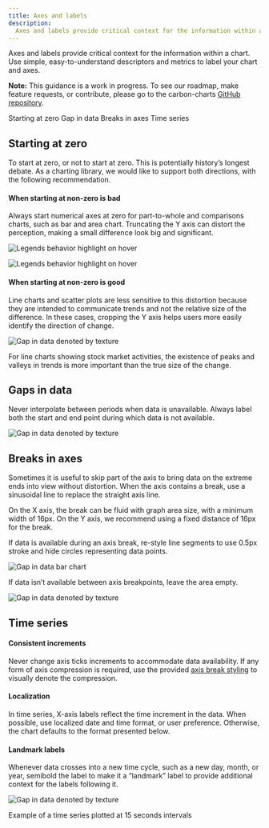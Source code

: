 ```yaml
---
title: Axes and labels
description:
  Axes and labels provide critical context for the information within a chart.
---
```


<PageDescription>

Axes and labels provide critical context for the information within a chart. Use
simple, easy-to-understand descriptors and metrics to label your chart and axes.

</PageDescription>

<InlineNotification>

**Note:** This guidance is a work in progress. To see our roadmap, make feature
requests, or contribute, please go to the carbon-charts
[GitHub repository](https://github.com/carbon-design-system/carbon-charts).

</InlineNotification>

<AnchorLinks>

<AnchorLink>Starting at zero</AnchorLink>
<AnchorLink>Gap in data</AnchorLink>
<AnchorLink>Breaks in axes</AnchorLink>
<AnchorLink>Time series</AnchorLink>

</AnchorLinks>

## Starting at zero

To start at zero, or not to start at zero. This is potentially history’s longest
debate. As a charting library, we would like to support both directions, with
the following recommendation.

#### When starting at non-zero is bad

Always start numerical axes at zero for part-to-whole and comparisons charts,
such as bar and area chart. Truncating the Y axis can distort the perception,
making a small difference look big and significant.

<DoDontRow>
<DoDont type="do" caption="For bar charts, the numerical axis should start at zero.">

![Legends behavior highlight on hover](images/axislabel-zero-a.png)

</DoDont>
<DoDont type="dont" caption="When an axis starts at non-zero, percentage differences between bars are exaggerated.">

![Legends behavior highlight on hover](images/axislabel-zero-b.png)

</DoDont>
</DoDontRow>

#### When starting at non-zero is good

Line charts and scatter plots are less sensitive to this distortion because they
are intended to communicate trends and not the relative size of the difference.
In these cases, cropping the Y axis helps users more easily identify the
direction of change.

<Row>
<Column  colLg={8} colMd={4} colSm={4}>

![Gap in data denoted by texture](images/axislabel-zero-c.png)

<Caption>
  For line charts showing stock market activities, the existence of peaks and
  valleys in trends is more important than the true size of the change.
</Caption>

</Column>
</Row>

## Gaps in data

Never interpolate between periods when data is unavailable. Always label both
the start and end point during which data is not available.

<Row>
<Column  colLg={8} colMd={4} colSm={4}>

![Gap in data denoted by texture](images/axislabel-gap.png)

</Column>
</Row>

## Breaks in axes

Sometimes it is useful to skip part of the axis to bring data on the extreme
ends into view without distortion. When the axis contains a break, use a
sinusoidal line to replace the straight axis line.

On the X axis, the break can be fluid with graph area size, with a minimum width
of 16px. On the Y axis, we recommend using a fixed distance of 16px for the
break.

If data is available during an axis break, re-style line segments to use 0.5px
stroke and hide circles representing data points.

<Row>
<Column  colLg={8} colMd={4} colSm={4}>

![Gap in data bar chart](images/axislabel-break-1.png)

</Column>
</Row>

If data isn’t available between axis breakpoints, leave the area empty.

<Row>
<Column  colLg={8} colMd={4} colSm={4}>

![Gap in data denoted by texture](images/axislabel-break-2.png)

</Column>
</Row>

## Time series

#### Consistent increments

Never change axis ticks increments to accommodate data availability. If any form
of axis compression is required, use the provided
[axis break styling](#breaks-in-axes) to visually denote the compression.

#### Localization

In time series, X-axis labels reflect the time increment in the data. When
possible, use localized date and time format, or user preference. Otherwise, the
chart defaults to the format presented below.

#### Landmark labels

Whenever data crosses into a new time cycle, such as a new day, month, or year,
semibold the label to make it a “landmark” label to provide additional context
for the labels following it.

<Row>
<Column  colLg={12} colMd={4} colSm={4}>

![Gap in data denoted by texture](images/axislabel-timeseries.png)

<Caption>Example of a time series plotted at 15 seconds intervals</Caption>

</Column>
</Row>
